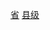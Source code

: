 {{Catnav|頁面分類|...|中国县份|中国各省县份}}

{{Catnav|頁面分類|各種主題的頁面分類|依中国各省来作的分类|中国各省行政区划|江西行政区划}}
{{Catnav|頁面分類|...|各國行政區劃|中国行政区划|中国县级行政区划|中国诸县}}

[[Category:中国各省县份|省{{PAGENAME}}]]
[[Category:江西县级行政区|县级]]
